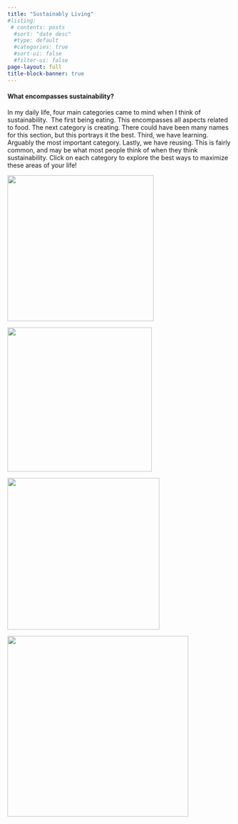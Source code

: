 ```yaml
---
title: "Sustainably Living"
#listing:
 # contents: posts
  #sort: "date desc"
  #type: default
  #categories: true
  #sort-ui: false
  #filter-ui: false
page-layout: full
title-block-banner: true
---
```


#### What encompasses sustainability?

In my daily life, four main categories came to mind when I think of sustainability.  The first being eating. This encompasses all aspects related to food. The next category is creating. There could have been many names for this section, but this portrays it the best. Third, we have learning. Arguably the most important category. Lastly, we have reusing. This is fairly common, and may be what most people think of when they think sustainability. Click on each category to explore the best ways to maximize these areas of your life!

![](tomatoleaf.jpg){fig-align="left" width="328"}

![](diywallart.jpg){fig-align="right" width="324"}

![](notionpicture.jpg){fig-align="left" width="341"}

![](recordflowerwall.jpg){fig-align="right" width="406"}
